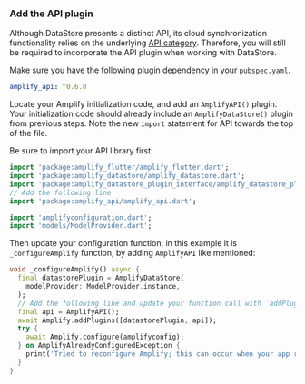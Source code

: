 ### Add the API plugin

Although DataStore presents a distinct API, its cloud synchronization functionality relies on the underlying [API category](/[platform]/prev/build-a-backend/graphqlapi/set-up-data/). Therefore, you will still be required to incorporate the API plugin when working with DataStore.

Make sure you have the following plugin dependency in your `pubspec.yaml`.

```yaml
amplify_api: ^0.6.0
```

Locate your Amplify initialization code, and add an `AmplifyAPI()` plugin. Your initialization code should already include an `AmplifyDataStore()` plugin from previous steps. Note the new `import` statement for API towards the top of the file.

Be sure to import your API library first:

```dart
import 'package:amplify_flutter/amplify_flutter.dart';
import 'package:amplify_datastore/amplify_datastore.dart';
import 'package:amplify_datastore_plugin_interface/amplify_datastore_plugin_interface.dart';
// Add the following line
import 'package:amplify_api/amplify_api.dart';

import 'amplifyconfiguration.dart';
import 'models/ModelProvider.dart';
```

Then update your configuration function, in this example it is `_configureAmplify` function, by adding `AmplifyAPI` like mentioned:

```dart
void _configureAmplify() async {
  final datastorePlugin = AmplifyDataStore(
    modelProvider: ModelProvider.instance,
  );
  // Add the following line and update your function call with `addPlugins`
  final api = AmplifyAPI();
  await Amplify.addPlugins([datastorePlugin, api]);
  try {
    await Amplify.configure(amplifyconfig);
  } on AmplifyAlreadyConfiguredException {
    print('Tried to reconfigure Amplify; this can occur when your app restarts on Android.');
  }
}
```
